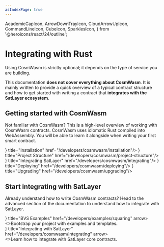 ```yaml
---
asIndexPage: true
---
```


  AcademicCapIcon, ArrowDownTrayIcon,
  CloudArrowUpIcon,
  CommandLineIcon,
  CubeIcon,
  SparklesIcon,
} from '@heroicons/react/24/outline';

# Integrating with Rust

<Callout type="info">
  Using CosmWasm is strictly optional; it depends on the type of service you are building.
</Callout>

This documentation **does not cover everything about CosmWasm**.
It is mainly written
to provide a quick overview of a typical contract structure and how to get started
with writing a contract that **integrates with the SatLayer ecosystem**.

## Getting started with CosmWasm

Not familiar with CosmWasm?
This is a high-level overview of working with CosmWasm contracts.
CosmWasm uses idiomatic Rust compiled into WebAssembly.
You will be able to learn it alongside when writing your first smart contract.

<Cards num={3}>
  <Cards.Card icon={<ArrowDownTrayIcon />} title="Installation" href="/developers/cosmwasm/installation"/>
  <Cards.Card icon={<AcademicCapIcon />} title="Project Structure" href="/developers/cosmwasm/project-structure"/>
  <Cards.Card icon={<SparklesIcon />} title="Integrating SatLayer" href="/developers/cosmwasm/integrating"/>
  <Cards.Card icon={<CommandLineIcon />} title="Deploying" href="/developers/cosmwasm/deploying"/>
  <Cards.Card icon={<CloudArrowUpIcon />} title="Upgrading" href="/developers/cosmwasm/upgrading"/>
</Cards>

## Start integrating with SatLayer

Already understand how to write CosmWasm contracts?
Head to the advanced section of the documentation to understand how to integrate with SatLayer.

<Cards num={2}>
  <Cards.Card
    icon={<CubeIcon />}
    title="BVS Examples"
    href="/developers/examples/squaring"
    arrow>
    <div className="x:p-4 x:grow x:bg-white x:dark:bg-black x:leading-7">
      <>Bootstrap your project with examples and templates.</>
    </div>
  </Cards.Card>
  <Cards.Card
    icon={<SparklesIcon />}
    title="Integrating with SatLayer"
    href="/developers/cosmwasm/integrating"
    arrow>
    <div className="x:p-4 x:grow x:bg-white x:dark:bg-black x:leading-7">
      <>Learn how to integrate with SatLayer core contracts.</>
    </div>
  </Cards.Card>
</Cards>